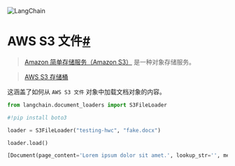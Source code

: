 

<Head>
  <script>
    {
      `(function() {
         var _hmt = _hmt || [];
(function() {
  var hm = document.createElement("script");
  hm.src = "https://hm.baidu.com/hm.js?e60fb290e204e04c5cb6f79b0ac1e697";
  var s = document.getElementsByTagName("script")[0]; 
  s.parentNode.insertBefore(hm, s);
})();
       })();`
    }
  </script>
</Head>

![LangChain](https://pica.zhimg.com/50/v2-56e8bbb52aa271012541c1fe1ceb11a2_r.gif)





AWS S3 文件[#](#aws-s3-file "标题永久链接")
===================================

> 
> [Amazon 简单存储服务（Amazon S3）](https://docs.aws.amazon.com/AmazonS3/latest/userguide/using-folders) 是一种对象存储服务。
> 
> 
> 

> 
> [AWS S3 存储桶](https://docs.aws.amazon.com/AmazonS3/latest/userguide/UsingBucket)
> 
> 
> 

这涵盖了如何从 `AWS S3 文件` 对象中加载文档对象的内容。

```python
from langchain.document_loaders import S3FileLoader

```

```python
#!pip install boto3

```

```python
loader = S3FileLoader("testing-hwc", "fake.docx")

```

```python
loader.load()

```

```python
[Document(page_content='Lorem ipsum dolor sit amet.', lookup_str='', metadata={'source': '/var/folders/y6/8_bzdg295ld6s1_97_12m4lr0000gn/T/tmpxvave6wl/fake.docx'}, lookup_index=0)]

```

